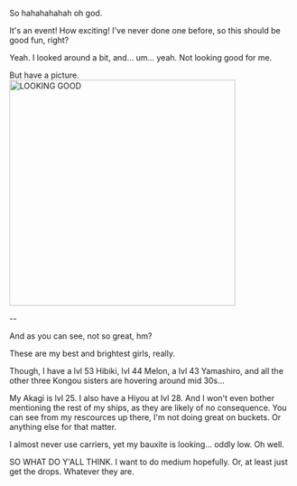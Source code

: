 So hahahahahah oh god.

It's an event! How exciting! I've never done one before, so this should be good fun, right?

Yeah. I looked around a bit, and... um... yeah. Not looking good for me.

But have a picture.[[File:KanColle-151026-04592836.png|thumb|400px|LOOKING GOOD]]

--

And as you can see, not so great, hm?

These are my best and brightest girls, really.

Though, I have a lvl 53 Hibiki, lvl 44 Melon, a lvl 43 Yamashiro, and all the other three Kongou sisters are hovering around mid 30s...

My Akagi is lvl 25. I also have a Hiyou at lvl 28. And I won't even bother mentioning the rest of my ships, as they are likely of no consequence. You can see from my rescources up there, I'm not doing great on buckets. Or anything else for that matter.

I almost never use carriers, yet my bauxite is looking... oddly low. Oh well.

SO WHAT DO Y'ALL THINK. I want to do medium hopefully. Or, at least just get the drops. Whatever they are.<ac_metadata title="There&#039;s No Way My Little Fleet Can Clear It&#039;s First Event"> </ac_metadata>